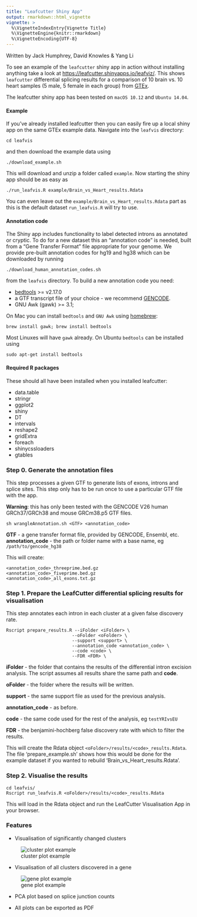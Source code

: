 ```yaml
---
title: "Leafcutter Shiny App"
output: rmarkdown::html_vignette
vignette: >
  %\VignetteIndexEntry{Vignette Title}
  %\VignetteEngine{knitr::rmarkdown}
  %\VignetteEncoding{UTF-8}
---
```


Written by Jack Humphrey, David Knowles & Yang Li

To see an example of the `leafcutter` shiny app in action without installing anything take a look at <https://leafcutter.shinyapps.io/leafviz/>. This shows `leafcutter` differential splicing results for a comparison of 10 brain vs. 10 heart samples (5 male, 5 female in each group) from [GTEx](https://www.gtexportal.org/home/). 

The leafcutter shiny app has been tested on `macOS 10.12` and `Ubuntu 14.04`. 

#### Example

If you've already installed leafcutter then you can easily fire up a local shiny app on the same GTEx example data. Navigate into the `leafvis` directory:
```
cd leafvis
```
and then download the example data using 
```
./download_example.sh
```
This will download and unzip a folder called `example`. Now starting the shiny app should be as easy as
```
./run_leafvis.R example/Brain_vs_Heart_results.Rdata
```
You can even leave out the `example/Brain_vs_Heart_results.Rdata` part as this is the default dataset `run_leafvis.R` will try to use. 

#### Annotation code

The Shiny app includes functionality to label detected introns as annotated or cryptic. To do for a new dataset this an "annotation code" is needed, built from a "Gene Transfer Format" file appropriate for your genome. We provide pre-built annotation codes for hg19 and hg38 which can be downloaded by running
```
./download_human_annotation_codes.sh
```
from the `leafvis` directory. To build a new annotation code you need: 

* [bedtools](http://bedtools.readthedocs.io/en/latest/) >= v2.17.0
* a GTF transcript file of your choice - we recommend [GENCODE](https://www.gencodegenes.org/).
* GNU Awk (gawk) >= 3.1; 

On Mac you can install `bedtools` and `GNU Awk` using [homebrew](https://brew.sh/):

`brew install gawk; brew install bedtools`

Most Linuxes will have `gawk` already. On Ubuntu `bedtools` can be installed using

`sudo apt-get install bedtools`

#### Required R packages

These should all have been installed when you installed leafcutter: 

* data.table
* stringr
* ggplot2
* shiny
* DT
* intervals
* reshape2
* gridExtra
* foreach
* shinycssloaders
* gtables

### Step 0. Generate the annotation files

This step processes a given GTF to generate lists of exons, introns and splice sites. This step only has to be run once to use a particular GTF file with the app.

**Warning**: this has only been tested with the GENCODE V26 human GRCh37/GRCh38 and mouse GRCm38.p5 GTF files. 
```
sh wrangleAnnotation.sh <GTF> <annotation_code>
```

**GTF** - a gene transfer format file, provided by GENCODE, Ensembl, etc.
**annotation_code** - the path or folder name with a base name, eg `/path/to/gencode_hg38`

This will create: 
```<annotation_code>_all_introns.bed.gz
<annotation_code>_threeprime.bed.gz
<annotation_code>_fiveprime.bed.gz
<annotation_code>_all_exons.txt.gz
```

### Step 1. Prepare the LeafCutter differential splicing results for visualisation

This step annotates each intron in each cluster at a given false discovery rate.

```
Rscript prepare_results.R --iFolder <iFolder> \
						 --oFolder <oFolder> \
                         --support <support> \
                         --annotation_code <annotation_code> \
                         --code <code> \
                         --FDR <FDR> \                       
```

**iFolder** - the folder that contains the results of the differential intron excision analysis. The script assumes all results share the same path and **code**.

**oFolder** - the folder where the results will be written.

**support** - the same support file as used for the previous analysis. 

**annotation_code** - as before.

**code** - the same code used for the rest of the analysis, eg `testYRIvsEU`

**FDR** - the benjamini-hochberg false discovery rate with which to filter the results.

This will create the Rdata object `<oFolder>/results/<code>_results.Rdata`. The file 'prepare_example.sh' shows how this would be done for the example dataset if you wanted to rebuild 'Brain_vs_Heart_results.Rdata'. 

### Step 2. Visualise the results

```
cd leafvis/
Rscript run_leafvis.R <oFolder>/results/<code>_results.Rdata
```

This will load in the Rdata object and run the LeafCutter Visualisation App in your browser.

### Features

* Visualisation of significantly changed clusters

![cluster plot example](./cluster_plot_example.png)

* Visualisation of all clusters discovered in a gene

![gene plot example](./gene_plot_example.png)

* PCA plot based on splice junction counts

* All plots can be exported as PDF